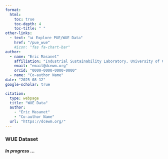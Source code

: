 ```yaml
---
format: 
  html:
    toc: true
    toc-depth: 4
    toc-title: " "
other-links:
  - text: "📊 Explore PUE/WUE Data"
    href: "/pue_wue"
    #icon: "fas fa-chart-bar"
author:
  - name: "Eric Masanet"
    affiliation: "Industrial Sustainability Laboratory, University of California, Santa Barbara"
    email: "email@dcewm.org"
    orcid: "0000-0000-0000-0000"
  - name: "Co-author Name"
date: "2025-08-12"
google-scholar: true

citation:
  type: webpage
  title: "WUE Data"
  author: 
    - "Eric Masanet"
    - "Co-author Name"
  url: "https://dcewm.org/"
---
```

### WUE Dataset

##### In progress ...



